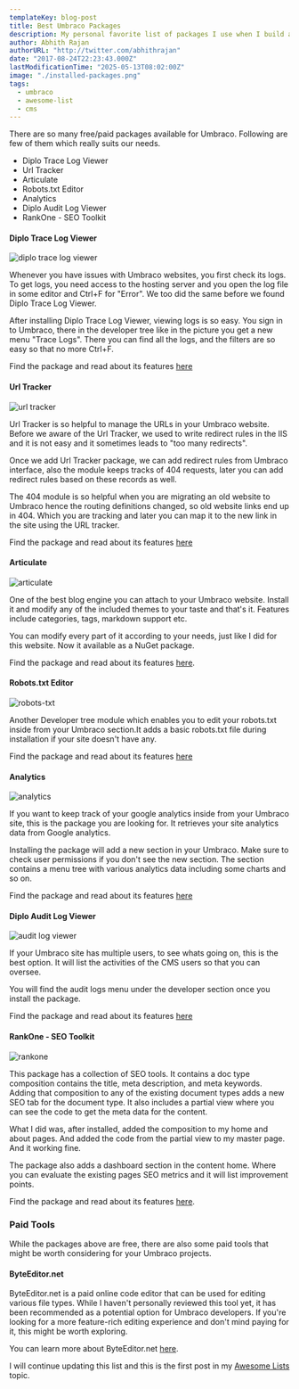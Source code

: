 ```yaml
---
templateKey: blog-post
title: Best Umbraco Packages
description: My personal favorite list of packages I use when I build a Umbraco website.
author: Abhith Rajan
authorURL: "http://twitter.com/abhithrajan"
date: "2017-08-24T22:23:43.000Z"
lastModificationTime: "2025-05-13T08:02:00Z"
image: "./installed-packages.png"
tags:
  - umbraco
  - awesome-list
  - cms
---
```


There are so many free/paid packages available for Umbraco. Following are few of them which really suits our needs.

- Diplo Trace Log Viewer
- Url Tracker
- Articulate
- Robots.txt Editor
- Analytics
- Diplo Audit Log Viewer
- RankOne - SEO Toolkit

#### Diplo Trace Log Viewer

![diplo trace log viewer](./trace-logs-w.png)

Whenever you have issues with Umbraco websites, you first check its logs. To get logs, you need access to the hosting server and you open the log file in some editor and Ctrl+F for "Error". We too did the same before we found Diplo Trace Log Viewer.

After installing Diplo Trace Log Viewer, viewing logs is so easy. You sign in to Umbraco, there in the developer tree like in the picture you get a new menu "Trace Logs". There you can find all the logs, and the filters are so easy so that no more Ctrl+F.

Find the package and read about its features [here](https://our.umbraco.org/projects/developer-tools/diplo-trace-log-viewer/)

#### Url Tracker

![url tracker](./url-tracker.png)

Url Tracker is so helpful to manage the URLs in your Umbraco website. Before we aware of the Url Tracker, we used to write redirect rules in the IIS and it is not easy and it sometimes leads to "too many redirects".

Once we add Url Tracker package, we can add redirect rules from Umbraco interface, also the module keeps tracks of 404 requests, later you can add redirect rules based on these records as well.

The 404 module is so helpful when you are migrating an old website to Umbraco hence the routing definitions changed, so old website links end up in 404. Which you are tracking and later you can map it to the new link in the site using the URL tracker.

Find the package and read about its features [here](https://our.umbraco.org/projects/developer-tools/301-url-tracker/)

#### Articulate

![articulate](./articulate.png)

One of the best blog engine you can attach to your Umbraco website. Install it and modify any of the included themes to your taste and that's it. Features include categories, tags, markdown support etc.

You can modify every part of it according to your needs, just like I did for this website. Now it available as a NuGet package.

Find the package and read about its features [here](https://our.umbraco.org/projects/starter-kits/articulate/).

#### Robots.txt Editor

![robots-txt](./robots-txt.png)

Another Developer tree module which enables you to edit your robots.txt inside from your Umbraco section.It adds a basic robots.txt file during installation if your site doesn't have any.

Find the package and read about its features [here](https://our.umbraco.org/projects/developer-tools/robotstxt-editor)

#### Analytics

![analytics](./analytics.png)

If you want to keep track of your google analytics inside from your Umbraco site, this is the package you are looking for. It retrieves your site analytics data from Google analytics.

Installing the package will add a new section in your Umbraco. Make sure to check user permissions if you don't see the new section. The section contains a menu tree with various analytics data including some charts and so on.

Find the package and read about its features [here](https://our.umbraco.org/projects/backoffice-extensions/analytics/)

#### Diplo Audit Log Viewer

![audit log viewer](./audit-log-viewer-2.png)

If your Umbraco site has multiple users, to see whats going on, this is the best option. It will list the activities of the CMS users so that you can oversee.

You will find the audit logs menu under the developer section once you install the package.

Find the package and read about its features [here](https://our.umbraco.org/projects/developer-tools/diplo-audit-log-viewer/)

#### RankOne - SEO Toolkit

![rankone](./Rankone.png)

This package has a collection of SEO tools. It contains a doc type composition contains the title, meta description, and meta keywords. Adding that composition to any of the existing document types adds a new SEO tab for the document type. It also includes a partial view where you can see the code to get the meta data for the content.

What I did was, after installed, added the composition to my home and about pages. And added the code from the partial view to my master page. And it working fine.

The package also adds a dashboard section in the content home. Where you can evaluate the existing pages SEO metrics and it will list improvement points.

Find the package and read about its features [here](https://our.umbraco.org/projects/backoffice-extensions/rankone-seo-toolkit/https://our.umbraco.org/projects/backoffice-extensions/rankone-seo-toolkit/).

### Paid Tools

While the packages above are free, there are also some paid tools that might be worth considering for your Umbraco projects.

#### ByteEditor.net

ByteEditor.net is a paid online code editor that can be used for editing various file types. While I haven't personally reviewed this tool yet, it has been recommended as a potential option for Umbraco developers. If you're looking for a more feature-rich editing experience and don't mind paying for it, this might be worth exploring.

You can learn more about ByteEditor.net [here](https://byteeditor.net/).

I will continue updating this list and this is the first post in my [Awesome Lists](/topics/awesome-list) topic.
